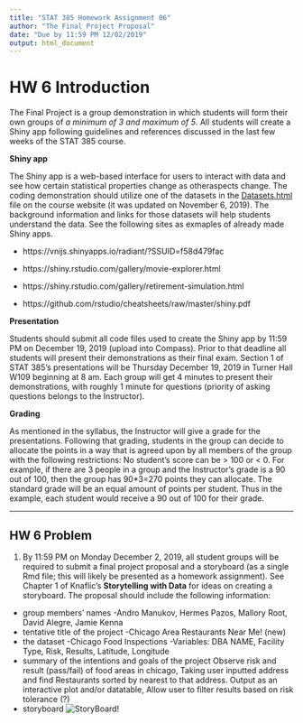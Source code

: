 ---
title: "STAT 385 Homework Assignment 06"
author: "The Final Project Proposal"
date: "Due by 11:59 PM 12/02/2019"
output: html_document
---

# HW 6 Introduction

The Final Project is a group demonstration in which students will form their own groups of *a minimum of 3 and maximum of 5*. All students will create a Shiny app following guidelines and references discussed in the last few weeks of the STAT 385 course. 

**Shiny app**

The Shiny app is a web-based interface for users to interact with data and see how certain statistical properties change as otheraspects change. The coding demonstration should utilize one of the datasets in the [Datasets.html](https://uofi.box.com/shared/static/kv89ff7n55bkjsxrsx9nlthpl1yocqpo.html) file on the course website (it was updated on November 6, 2019). The background information and links for those datasets will help students understand the data. See the following sites as exmaples of already made Shiny apps.

- https://vnijs.shinyapps.io/radiant/?SSUID=f58d479fac

- https://shiny.rstudio.com/gallery/movie-explorer.html

- https://shiny.rstudio.com/gallery/retirement-simulation.html

- https://github.com/rstudio/cheatsheets/raw/master/shiny.pdf


**Presentation**

Students should submit all code files used to create the Shiny app by 11:59 PM on December 19, 2019 (upload into Compass). Prior to that deadline all students will present their demonstrations as their final exam. Section 1 of STAT 385's presentations will be Thursday December 19, 2019 in Turner Hall W109 beginning at 8 am. Each group will get 4 minutes to present their demonstrations, with roughly 1 minute for questions (priority of asking questions belongs to the Instructor).


**Grading**

As mentioned in the syllabus, the Instructor will give a grade for the presentations. Following that grading, students in the group can decide to allocate the points in a way that is agreed upon by all members of the group with the following restrictions: No student's score can be > 100 or < 0. For example, if there are 3 people in a group and the Instructor's grade is a 90 out of 100, then the group has 90*3=270 points they can allocate. The standard grade will be an equal amount of points per student. Thus in the example, each student would receive a 90 out of 100 for their grade.

***

## HW 6 Problem

1. By 11:59 PM on Monday December 2, 2019, all student groups will be required to submit a final project proposal and a storyboard (as a single Rmd file; this will likely be presented as a homework assignment). See Chapter 1 of Knaflic's **Storytelling with Data** for ideas on creating a storyboard. The proposal should include the following information:

- group members' names
  -Andro Manukov, Hermes Pazos, Mallory Root, David Alegre, Jamie Kenna
- tentative title of the project
  -Chicago Area Restaurants Near Me! (new)
- the dataset
  -Chicago Food Inspections
    -Variables:
      DBA NAME,
      Facility Type,
      Risk,
      Results,
      Latitude,
      Longitude
- summary of the intentions and goals of the project
  Observe risk and result (pass/fail) of food areas in chicago,
  Taking user inputted address and find Restaurants sorted by nearest to that address. Output as an interactive plot and/or datatable,
  Allow user to filter results based on risk tolerance (?)
- storyboard
  ![StoryBoard!](IMG_1726.JPG)



